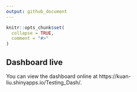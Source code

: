 ```yaml
---
output: github_document
---
```


<!-- README.md is generated from README.Rmd. Please edit that file -->

```r
knitr::opts_chunk$set(
  collapse = TRUE,
  comment = "#>"
)
```
## Dashboard live ##

You can view the dashboard online at https://kuan-liu.shinyapps.io/Testing_Dash/.


